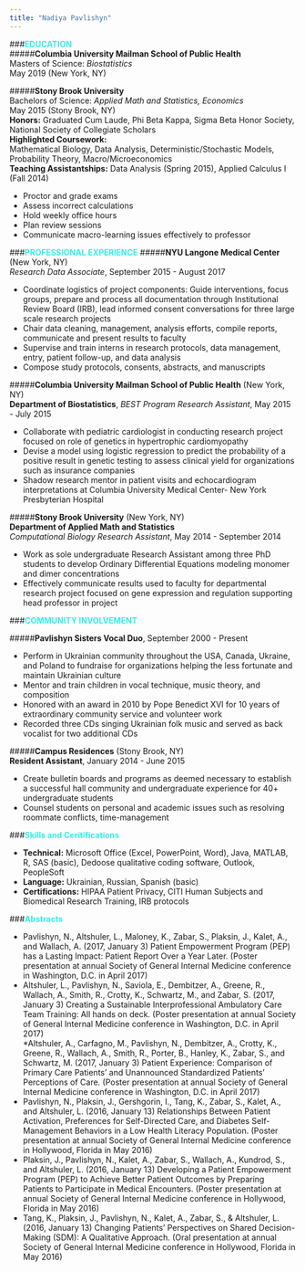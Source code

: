 ```yaml
---
title: "Nadiya Pavlishyn"
---
```


<link href='http://fonts.googleapis.com/css?family=Great+Vibes' rel='stylesheet' type='text/css'>
</html>

<style>
  h1{
    font-family: 'Great Vibes', cursive;
    font-size: 100px;
  }
</style>

     
###__<span style="color:#35EEE7">EDUCATION</span>__  
#####__Columbia University Mailman School of Public Health__   
Masters of Science: _Biostatistics_  
May 2019 (New York, NY)  

#####__Stony Brook University__  
Bachelors of Science: _Applied Math and Statistics, Economics_  
May 2015 (Stony Brook, NY)  
__Honors:__
Graduated Cum Laude, Phi Beta Kappa, Sigma Beta Honor Society, National Society of Collegiate Scholars  
__Highlighted Coursework:__  
Mathematical Biology, Data Analysis, Deterministic/Stochastic Models, Probability Theory, Macro/Microeconomics  
__Teaching Assistantships:__ Data Analysis (Spring 2015), Applied Calculus I (Fall 2014)

* Proctor and grade exams  
* Assess incorrect calculations  
* Hold weekly office hours  
* Plan review sessions  
* Communicate macro-learning issues effectively to professor  
  
###__<span style="color:#35EEE7">PROFESSIONAL EXPERIENCE</span>__ 
#####__NYU Langone Medical Center__ (New York, NY)  
_Research Data Associate_, September 2015 - August 2017  

* Coordinate logistics of project components: Guide interventions, focus groups, prepare and process all documentation through Institutional Review Board (IRB), lead informed consent conversations for three large scale research projects  
*  Chair data cleaning, management, analysis efforts, compile reports, communicate and present results to faculty  
* Supervise and train interns in research protocols, data management, entry, patient follow-up, and data analysis  
* Compose study protocols, consents, abstracts, and manuscripts  

#####__Columbia University Mailman School of Public Health__ (New York, NY)  
__Department of Biostatistics__, _BEST Program Research Assistant_, May 2015 - July 2015 

* Collaborate with pediatric cardiologist in conducting research project focused on role of genetics in hypertrophic cardiomyopathy  
* Devise a model using logistic regression to predict the probability of a positive result in genetic testing to assess clinical yield for organizations such as insurance companies  
* Shadow research mentor in patient visits and echocardiogram interpretations at Columbia University Medical Center- New York Presbyterian Hospital  


#####__Stony Brook University__ (New York, NY)  
__Department of Applied Math and Statistics__  
_Computational Biology Research Assistant_, May 2014 - September 2014  

* Work as sole undergraduate Research Assistant among three PhD students to develop Ordinary Differential Equations modeling monomer and dimer concentrations  
* Effectively communicate results used to faculty for departmental research project focused on gene expression and regulation supporting head professor in project  



###__<span style="color:#35EEE7">COMMUNITY INVOLVEMENT</span>__ 

#####__Pavlishyn Sisters Vocal Duo__, September 2000 - Present

* Perform in Ukrainian community throughout the USA, Canada, Ukraine, and Poland to fundraise for organizations helping the less fortunate and maintain Ukrainian culture  
* Mentor and train children in vocal technique, music theory, and composition  
*  Honored with an award in 2010 by Pope Benedict XVI for 10 years of extraordinary community service and volunteer work  
*  Recorded three CDs singing Ukrainian folk music and served as back vocalist for two additional CDs  

#####__Campus Residences__ (Stony Brook, NY)  
__Resident Assistant__, January 2014 - June 2015

*  Create bulletin boards and programs as deemed necessary to establish a successful hall community and undergraduate experience for 40+ undergraduate students  
*  Counsel students on personal and academic issues such as resolving roommate conflicts, time-management  


###__<span style="color:#35EEE7">Skills and Ceritifications</span>__  

* __Technical:__ Microsoft Office (Excel, PowerPoint, Word), Java, MATLAB, R, SAS (basic), Dedoose qualitative coding software, Outlook, PeopleSoft
* __Language:__ Ukrainian, Russian, Spanish (basic)
* __Certifications:__ HIPAA Patient Privacy, CITI Human Subjects and Biomedical Research Training, IRB protocols


###__<span style="color:#35EEE7">Abstracts</span>__ 
  
* Pavlishyn, N., Altshuler, L., Maloney, K., Zabar, S., Plaksin, J., Kalet, A., and Wallach, A. (2017, January 3) Patient Empowerment Program (PEP) has a Lasting Impact: Patient Report Over a Year Later. (Poster presentation at annual Society of General Internal Medicine conference in Washington, D.C. in April 2017)  
* Altshuler, L., Pavlishyn, N., Saviola, E., Dembitzer, A., Greene, R., Wallach, A., Smith, R., Crotty, K., Schwartz, M., and Zabar, S. (2017, January 3) Creating a Sustainable Interprofessional Ambulatory Care Team Training: All hands on deck. (Poster presentation at annual Society of General Internal Medicine conference in Washington, D.C. in April 2017)  
*Altshuler, A., Carfagno, M., Pavlishyn, N., Dembitzer, A., Crotty, K., Greene, R., Wallach, A., Smith, R., Porter, B., Hanley, K., Zabar, S., and Schwartz, M. (2017, January 3) Patient Experience: Comparison of Primary Care Patients’ and Unannounced Standardized Patients’ Perceptions of Care. (Poster presentation at annual Society of General Internal Medicine conference in Washington, D.C. in April 2017)  
* Pavlishyn, N., Plaksin, J., Gershgorin, I., Tang, K., Zabar, S., Kalet, A., and Altshuler, L. (2016, January 13) Relationships Between Patient Activation, Preferences for Self-Directed Care, and Diabetes Self-Management Behaviors in a Low Health Literacy Population. (Poster presentation at annual Society of General Internal Medicine conference in Hollywood, Florida in May 2016)  
* Plaksin, J., Pavlishyn, N., Kalet, A., Zabar, S., Wallach, A., Kundrod, S., and Altshuler, L. (2016, January 13) Developing a Patient Empowerment Program (PEP) to Achieve Better Patient Outcomes by Preparing Patients to Participate in Medical Encounters. (Poster presentation at annual Society of General Internal Medicine conference in Hollywood, Florida in May 2016)  
* Tang, K., Plaksin, J., Pavlishyn, N., Kalet, A., Zabar, S., &amp; Altshuler, L. (2016, January 13) Changing Patients’ Perspectives on Shared Decision-Making (SDM): A Qualitative Approach. (Oral presentation at annual Society of General Internal Medicine conference in Hollywood, Florida in May 2016)
